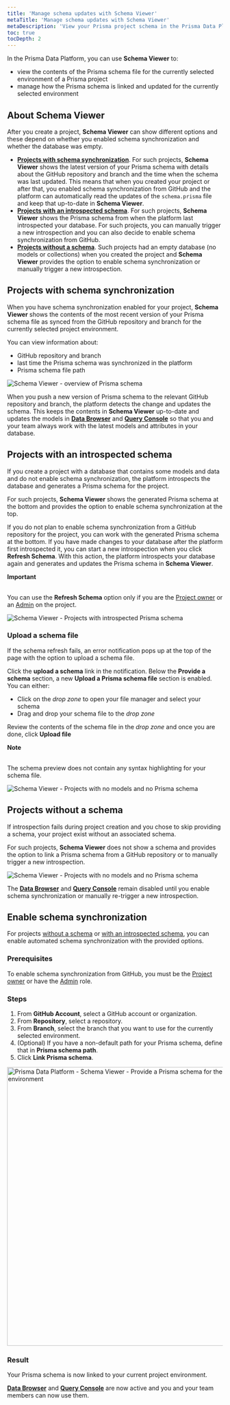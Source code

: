 ```yaml
---
title: 'Manage schema updates with Schema Viewer'
metaTitle: 'Manage schema updates with Schema Viewer'
metaDescription: 'View your Prisma project schema in the Prisma Data Platform in Schema Viewer'
toc: true
tocDepth: 2
---
```


<TopBlock>

In the Prisma Data Platform, you can use **Schema Viewer** to:

- view the contents of the Prisma schema file for the currently selected environment of a Prisma project
- manage how the Prisma schema is linked and updated for the currently selected environment

</TopBlock>

## About Schema Viewer

After you create a project, **Schema Viewer** can show different options and these depend on whether you enabled schema synchronization and whether the database was empty.

- [**Projects with schema synchronization**](#projects-with-schema-synchronization). For such projects, **Schema Viewer** shows the latest version of your Prisma schema with details about the GitHub repository and branch and the time when the schema was last updated. This means that when you created your project or after that, you enabled schema synchronization from GitHub and the platform can automatically read the updates of the `schema.prisma` file and keep that up-to-date in **Schema Viewer**.
- [**Projects with an introspected schema**](#projects-with-an-introspected-schema). For such projects, **Schema Viewer** shows the Prisma schema from when the platform last introspected your database. For such projects, you can manually trigger a new introspection and you can also decide to enable schema synchronization from GitHub.
- [**Projects without a schema**](#projects-without-a-schema). Such projects had an empty database (no models or collections) when you created the project and **Schema Viewer** provides the option to enable schema synchronization or manually trigger a new introspection.

## Projects with schema synchronization

When you have schema synchronization enabled for your project, **Schema Viewer** shows the contents of the most recent version of your Prisma schema file as synced from the GitHub repository and branch for the currently selected project environment.

You can view information about:

- GitHub repository and branch
- last time the Prisma schema was synchronized in the platform
- Prisma schema file path

<img
  src="../images/schema-viewer/overview.png"
  title="Schema Viewer - overview of Prisma schema"
  alt="Schema Viewer - overview of Prisma schema"
/>

When you push a new version of Prisma schema to the relevant GitHub repository and branch, the platform detects the change and updates the schema. This keeps the contents in **Schema Viewer** up-to-date and updates the models in [**Data Browser**](/platform/classic-projects/platform/data-browser) and [**Query Console**](/platform/classic-projects/platform/query-console) so that you and your team always work with the latest models and attributes in your database.

## Projects with an introspected schema

If you create a project with a database that contains some models and data and do not enable schema synchronization, the platform introspects the database and generates a Prisma schema for the project.

For such projects, **Schema Viewer** shows the generated Prisma schema at the bottom and provides the option to enable schema synchronization at the top.

If you do not plan to enable schema synchronization from a GitHub repository for the project, you can work with the generated Prisma schema at the bottom. If you have made changes to your database after the platform first introspected it, you can start a new introspection when you click **Refresh Schema**. With this action, the platform introspects your database again and generates and updates the Prisma schema in **Schema Viewer**.

<Admonition type="alert">

**Important**<br /><br />

You can use the **Refresh Schema** option only if you are the [Project owner](/platform/classic-projects/platform/members/roles-permissions) or an [Admin](/platform/classic-projects/platform/members/roles-permissions) on the project.

</Admonition>

<img
  src="../images/schema-viewer/project-introspected-schema.png"
  title="Schema Viewer - Projects with introspected Prisma schema"
  alt="Schema Viewer - Projects with introspected Prisma schema"
/>

### Upload a schema file

If the schema refresh fails, an error notification pops up at the top of the page with the option to upload a schema file.

Click the **upload a schema** link in the notification. Below the **Provide a schema** section, a new **Upload a Prisma schema file** section is enabled. You can either:

- Click on the _drop zone_ to open your file manager and select your schema
- Drag and drop your schema file to the _drop zone_

Review the contents of the schema file in the _drop zone_ and once you are done, click **Upload file**

<Admonition>

**Note**<br /><br />

The schema preview does not contain any syntax highlighting for your schema file.

</Admonition>

<img
  src="../images/schema-viewer/project-schema-viewer.png"
  title="Schema Viewer - Projects with no models and no Prisma schema"
  alt="Schema Viewer - Projects with no models and no Prisma schema"
/>

## Projects without a schema

If introspection fails during project creation and you chose to skip providing a schema, your project exist without an associated schema.

For such projects, **Schema Viewer** does not show a schema and provides the option to link a Prisma schema from a GitHub repository or to manually trigger a new introspection.

<img
  src="../images/schema-viewer/project-no-models-no-schema.png"
  title="Schema Viewer - Projects with no models and no Prisma schema"
  alt="Schema Viewer - Projects with no models and no Prisma schema"
/>

The [**Data Browser**](/platform/classic-projects/platform/data-browser) and [**Query Console**](/platform/classic-projects/platform/query-console) remain disabled until you enable schema synchronization or manually re-trigger a new introspection.

## Enable schema synchronization

For projects [without a schema](#projects-without-a-schema) or [with an introspected schema](#projects-with-an-introspected-schema), you can enable automated schema synchronization with the provided options.

### Prerequisites

To enable schema synchronization from GitHub, you must be the [Project owner](/platform/classic-projects/platform/members/roles-permissions) or have the [Admin](/platform/classic-projects/platform/members/roles-permissions) role.

### Steps

1. From **GitHub Account**, select a GitHub account or organization.
2. From **Repository**, select a repository.
3. From **Branch**, select the branch that you want to use for the currently selected environment.
4. (Optional) If you have a non-default path for your Prisma schema, define that in **Prisma schema path**.
5. Click **Link Prisma schema**.

<img
  src="../images/schema-viewer/provide-prisma-schema.png"
  title="Prisma Data Platform - Schema Viewer - Provide a Prisma schema for the current project environment"
  alt="Prisma Data Platform - Schema Viewer - Provide a Prisma schema for the current project environment"
  width="650px"
/>

### Result

Your Prisma schema is now linked to your current project environment.

[**Data Browser**](/platform/classic-projects/platform/data-browser) and [**Query Console**](/platform/classic-projects/platform/query-console) are now active and you and your team members can now use them.
